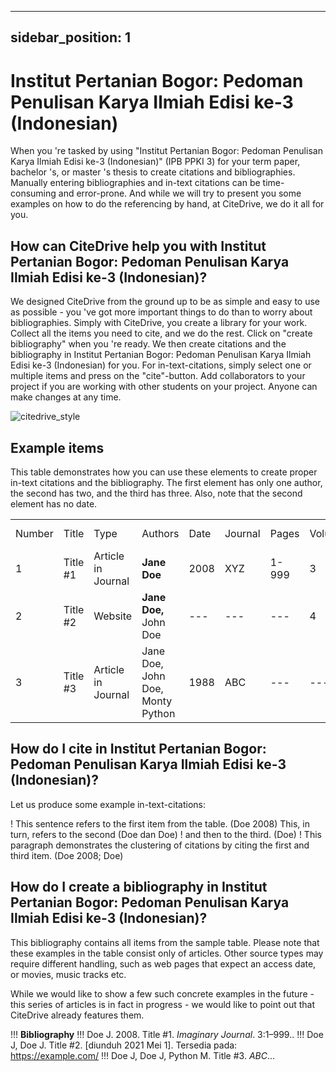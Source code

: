 
---
sidebar_position: 1
---

# Institut Pertanian Bogor: Pedoman Penulisan Karya Ilmiah Edisi ke-3 (Indonesian)

When you 're tasked by using "Institut Pertanian Bogor: Pedoman Penulisan Karya Ilmiah Edisi ke-3 (Indonesian)" (IPB PPKI 3) for your term paper, bachelor 's, or master 's thesis to create citations and bibliographies.
Manually entering bibliographies and in-text citations can be time-consuming and error-prone. And while we will try to present you some examples on how to do the referencing by hand, at CiteDrive, we do it all for you.

<!---
## About  Institut Pertanian Bogor: Pedoman Penulisan Karya Ilmiah Edisi ke-3 (Indonesian)

* Title: Institut Pertanian Bogor: Pedoman Penulisan Karya Ilmiah Edisi ke-3 (Indonesian)
* Short Title (Id): IPB PPKI 3)
* Authors: Institut Pertanian Bogor: Pedoman Penulisan Karya Ilmiah Edisi ke-3 (Indonesian)
* Download: Institut Pertanian Bogor: Pedoman Penulisan Karya Ilmiah Edisi ke-3 (Indonesian)
 --->

## How can CiteDrive help you with Institut Pertanian Bogor: Pedoman Penulisan Karya Ilmiah Edisi ke-3 (Indonesian)?

We designed CiteDrive from the ground up to be as simple and easy to use as possible - you 've got more important things to do than to worry about bibliographies. Simply with CiteDrive, you create a library for your work. Collect all the items you need to cite, and we do the rest. Click on "create bibliography" when you 're ready. We then create citations and the bibliography in Institut Pertanian Bogor: Pedoman Penulisan Karya Ilmiah Edisi ke-3 (Indonesian) for you. For in-text-citations, simply select one or multiple items and press on the "cite"-button. Add collaborators to your project if you are working with other students on your project. Anyone can make changes at any time.


![citedrive_style](images/institut-pertanian-bogor-pedoman-penulisan-karya-ilmiah-edisi-ke3-indonesian.svg "Choose Institut Pertanian Bogor: Pedoman Penulisan Karya Ilmiah Edisi ke-3 (Indonesian) in the CiteDrive App")


## Example items

This table demonstrates how you can use these elements to create proper in-text citations and the bibliography. The first element has only one author, the second has two, and the third has three. Also, note that the second element has no date.


<table>
  <tr>
   <td>Number
   </td>
   <td>Title
   </td>
   <td>Type
   </td>
   <td>Authors
   </td>
   <td>Date
   </td>
   <td>Journal
   </td>
   <td>Pages
   </td>
   <td>Volume
   </td>
   <td>Issue
   </td>
   <td>Access Date
   </td>
  </tr>
  <tr>
   <td>1
   </td>
   <td>Title #1
   </td>
   <td>Article in Journal
   </td>
   <td><strong>Jane Doe</strong>
   </td>
   <td>2008
   </td>
   <td>XYZ
   </td>
   <td>1-999
   </td>
   <td>3
   </td>
   <td>2
   </td>
   <td>--
   </td>
  </tr>
  <tr>
   <td>
2
   </td>
   <td>Title #2
   </td>
   <td>Website
   </td>
   <td><strong>Jane Doe, </strong>John Doe
   </td>
   <td>---
   </td>
   <td>---
   </td>
   <td>---
   </td>
   <td>4
   </td>
   <td>---
   </td>
   <td>2020-05-01
   </td>
  </tr>
  <tr>
   <td>3
   </td>
   <td>Title #3
   </td>
   <td>Article in Journal
   </td>
   <td>Jane Doe, John Doe, Monty Python
   </td>
   <td>1988
   </td>
   <td>ABC
   </td>
   <td>---
   </td>
   <td>---
   </td>
   <td>16
   </td>
   <td>---
   </td>
  </tr>
</table>



## How do I cite in  Institut Pertanian Bogor: Pedoman Penulisan Karya Ilmiah Edisi ke-3 (Indonesian)?

Let us produce some example in-text-citations:

! This sentence refers to the first item from the table. (Doe 2008) This, in turn, refers to the second (Doe dan Doe)
! and then to the third.  (Doe)
! This paragraph demonstrates the clustering of citations by citing the first and third item. (Doe 2008; Doe)



## How do I create a bibliography in Institut Pertanian Bogor: Pedoman Penulisan Karya Ilmiah Edisi ke-3 (Indonesian)?

This bibliography contains all items from the sample table. Please note that these examples in the table consist only of articles. Other source types may require different handling, such as web pages that expect an access date, or movies, music tracks etc.

While we would like to show a few such concrete examples in the future - this series of articles is in fact in progress - we would like to point out that CiteDrive already features them.


!!! **Bibliography**
!!! Doe J. 2008. Title #1. <i>Imaginary Journal</i>. 3:1–999..
!!! Doe J, Doe J. Title #2.  [diunduh 2021 Mei 1]. Tersedia pada: https://example.com/
!!! Doe J, Doe J, Python M. Title #3. <i>ABC</i>...


```
        